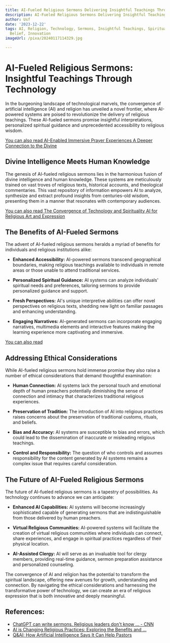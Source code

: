 ```yaml
---
title: AI-Fueled Religious Sermons Delivering Insightful Teachings Through Technology
description: AI-Fueled Religious Sermons Delivering Insightful Teachings Through Technology
author: Usf
date: '2023-12-22'
tags: AI, Religion, Technology, Sermons, Insightful Teachings, Spirituality, Faith,
  Belief, Innovation
imageUrl: /pixa/20240117114329.jpg

---
```

# **AI-Fueled Religious Sermons: Insightful Teachings Through Technology**

In the  burgeoning landscape of technological marvels, the convergence of  artificial intelligence (AI) and religion  has unveiled a novel frontier, where AI-powered systems are  poised to  revolutionize the delivery of religious teachings. These AI-fueled  sermons promise insightful interpretations,  personalized spiritual guidance and  unprecedented accessibility to religious wisdom.

[You can also read AI-Enabled Immersive  Prayer Experiences A Deeper Connection  to the Divine](AI-Enabled%20Immersive%20Prayer%20Experiences%20A%20Deeper%20Connection%20to%20the%20Divine)


## **Divine Intelligence Meets Human  Knowledge**

The genesis of AI-fueled religious  sermons  lies in the harmonious fusion  of divine intelligence and human knowledge. These systems are meticulously trained  on vast troves of religious texts,  historical accounts,  and theological commentaries. This  vast repository of information empowers AI to analyze, synthesize and extract  profound insights from centuries-old wisdom,  presenting them in a manner that resonates with contemporary audiences.

[You can also read The Convergence of Technology and  Spirituality AI for Religious Art and Expression](The%20Convergence%20of%20Technology%20and%20Spirituality%20AI%20for%20Religious%20Art%20and%20Expression)


## **The Benefits of AI-Fueled Sermons**

The advent of  AI-fueled religious sermons heralds a myriad of benefits for individuals and religious institutions alike:

* **Enhanced  Accessibility:**  AI-powered  sermons transcend geographical boundaries, making religious teachings available to individuals in remote areas or those unable to attend traditional services.

* **Personalized Spiritual Guidance:** AI systems can analyze individuals' spiritual needs and preferences, tailoring  sermons to  provide personalized  guidance and support.

* **Fresh Perspectives:**  AI's unique interpretive abilities can offer  novel  perspectives on religious texts, shedding new light on familiar  passages  and  enhancing understanding.

* **Engaging Narratives:** AI-generated sermons can incorporate engaging narratives, multimedia elements and interactive features making the learning experience more captivating and immersive.

[You can  also read ]()


## **Addressing Ethical Considerations**

While AI-fueled religious sermons hold immense promise they also raise a number  of ethical considerations that demand  thoughtful examination:

* **Human Connection:** AI  systems lack the personal touch and emotional depth of  human preachers  potentially diminishing the sense of connection and intimacy that characterizes traditional religious experiences.

* **Preservation of Tradition:** The introduction of AI into religious practices raises concerns about the preservation of traditional customs, rituals, and beliefs.

* **Bias and  Accuracy:** AI systems are susceptible to bias and errors, which could lead to the dissemination of inaccurate or misleading religious teachings.

* **Control and Responsibility:** The  question of who controls and assumes responsibility for the content generated by AI systems remains a complex issue that requires careful consideration.

## **The Future of AI-Fueled Religious Sermons**

The future of AI-fueled religious sermons is a  tapestry of possibilities. As technology continues to advance we can anticipate:

* **Enhanced AI Capabilities:** AI systems will become increasingly sophisticated capable of generating sermons that are indistinguishable from  those delivered by human preachers.

* **Virtual Religious  Communities:** AI-powered systems will facilitate the creation of virtual religious  communities where individuals can  connect, share experiences, and engage in spiritual practices regardless of their  physical location.

* **AI-Assisted Clergy:**  AI will serve as an invaluable tool for clergy members, providing real-time guidance, sermon preparation assistance and  personalized counseling.

The  convergence of AI and religion has the potential to transform the spiritual landscape, offering new avenues for growth, understanding and connection. By navigating the ethical considerations and harnessing the transformative power of technology, we can create an era of religious expression that is both innovative and deeply meaningful.

## References:
- [ChatGPT can write sermons. Religious leaders don't know ... - CNN](https://www.cnn.com/2023/04/11/us/chatgpt-sermons-religion-ai-technology-cec/index.html)
- [AI is Changing Religious Practices: Exploring the Benefits and ...](https://www.linkedin.com/pulse/ai-changing-religious-practices-exploring-benefits-challenges-al-)
- [Q&AI: How Artificial Intelligence Says It Can Help Pastors](https://research.lifeway.com/2023/02/20/qai-how-artificial-intelligence-says-it-can-help-pastors/)

